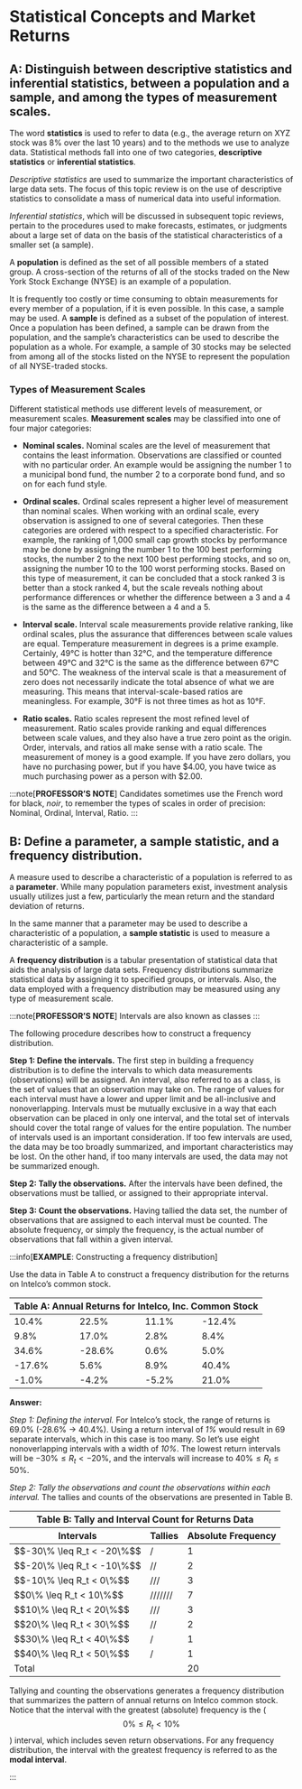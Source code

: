 # Statistical Concepts and Market Returns

## A: Distinguish between descriptive statistics and inferential statistics, between a population and a sample, and among the types of measurement scales.

The word **statistics** is used to refer to data (e.g., the average return on XYZ stock was 8% over the last 10 years) and to the methods we use to analyze data. Statistical methods fall into one of two categories, **descriptive statistics** or **inferential statistics**.

*Descriptive statistics* are used to summarize the important characteristics of large data sets. The focus of this topic review is on the use of descriptive statistics to consolidate a mass of numerical data into useful information.

*Inferential statistics*, which will be discussed in subsequent topic reviews, pertain to the procedures used to make forecasts, estimates, or judgments about a large set of data on the basis of the statistical characteristics of a smaller set (a sample).

A **population** is defined as the set of all possible members of a stated group. A cross-section of the returns of all of the stocks traded on the New York Stock Exchange (NYSE) is an example of a population.

It is frequently too costly or time consuming to obtain measurements for every member of a population, if it is even possible. In this case, a sample may be used. A **sample** is defined as a subset of the population of interest. Once a population has been defined, a sample can be drawn from the population, and the sample’s characteristics can be used to describe the population as a whole. For example, a sample of 30 stocks may be selected from among all of the stocks listed on the NYSE to represent the population of all NYSE-traded stocks.

### Types of Measurement Scales

Different statistical methods use different levels of measurement, or measurement scales. 
**Measurement scales** may be classified into one of four major categories:

- **Nominal scales.** Nominal scales are the level of measurement that contains the least information. Observations are classified or counted with no particular order. An example would be assigning the number 1 to a municipal bond fund, the number 2 to a corporate bond fund, and so on for each fund style.

- **Ordinal scales.** Ordinal scales represent a higher level of measurement than nominal scales. When working with an ordinal scale, every observation is assigned to one of several categories. Then these categories are ordered with respect to a specified characteristic. For example, the ranking of 1,000 small cap growth stocks by performance may be done by assigning the number 1 to the 100 best performing stocks, the number 2 to the next 100 best performing stocks, and so on, assigning the number 10 to the 100 worst performing stocks. Based on this type of measurement, it can be concluded that a stock ranked 3 is better than a stock ranked 4, but the scale reveals nothing about performance differences or whether the difference between a 3 and a 4 is the same as the difference between a 4 and a 5.

- **Interval scale.** Interval scale measurements provide relative ranking, like ordinal scales, plus the assurance that differences between scale values are equal. Temperature measurement in degrees is a prime example. Certainly, 49°C is hotter than 32°C, and the temperature difference between 49°C and 32°C is the same as the difference between 67°C and 50°C. The weakness of the interval scale is that a measurement of zero does not necessarily indicate the total absence of what we are measuring. This means that interval-scale-based ratios are meaningless. For example, 30°F is not three times as hot as 10°F.

- **Ratio scales.** Ratio scales represent the most refined level of measurement. Ratio scales provide ranking and equal differences between scale values, and they also have a true zero point as the origin. Order, intervals, and ratios all make sense with a ratio scale. The measurement of money is a good example. If you have zero dollars, you have no purchasing power, but if you have \$4.00, you have twice as much purchasing power as a person with \$2.00.

:::note[**PROFESSOR’S NOTE**]
Candidates sometimes use the French word for black, *noir*, to remember the types of scales in order of precision: Nominal, Ordinal, Interval, Ratio.
:::

## B: Define a parameter, a sample statistic, and a frequency distribution.

A measure used to describe a characteristic of a population is referred to as a **parameter**.
While many population parameters exist, investment analysis usually utilizes just a few,
particularly the mean return and the standard deviation of returns.

In the same manner that a parameter may be used to describe a characteristic of a population,
a **sample statistic** is used to measure a characteristic of a sample.

A **frequency distribution** is a tabular presentation of statistical data that aids the analysis of
large data sets. Frequency distributions summarize statistical data by assigning it to specified
groups, or intervals. Also, the data employed with a frequency distribution may be measured
using any type of measurement scale.

:::note[**PROFESSOR’S NOTE**]
Intervals are also known as classes
:::

The following procedure describes how to construct a frequency distribution.

**Step 1: Define the intervals.** The first step in building a frequency distribution is to define the intervals to which data measurements (observations) will be assigned. An interval, also referred to as a class, is the set of values that an observation may take on. The range of values for each interval must have a lower and upper limit and be all-inclusive and nonoverlapping. Intervals must be mutually exclusive in a way that each observation can be placed in only one interval, and the total set of intervals should cover the total range of values for the entire population. The number of intervals used is an important consideration. If too few intervals are used, the data may be too broadly summarized, and important characteristics may be lost. On the other hand, if too many intervals are used, the data may not be summarized enough.

**Step 2: Tally the observations.** After the intervals have been defined, the observations must be tallied, or assigned to their appropriate interval.

**Step 3: Count the observations.** Having tallied the data set, the number of observations that are assigned to each interval must be counted. The absolute frequency, or simply the frequency, is the actual number of observations that fall within a given interval.

:::info[**EXAMPLE**: Constructing a frequency distribution]

Use the data in Table A to construct a frequency distribution for the returns on Intelco’s common stock.

<table style={{ width: '100%', borderCollapse: 'collapse', textAlign: 'center' }}>
  <thead style={{ backgroundColor: 'transparent'}}>
    <tr style={{ backgroundColor: 'transparent', borderTop: 'none', borderBottom: '2px solid black'}}>
      <th colSpan="4" style={{backgroundColor: 'transparent', borderLeft: 'none', borderRight: 'none', borderTop: 'none'}}>Table A: Annual Returns for Intelco, Inc. Common Stock</th>
    </tr>
  </thead>
  <tbody>
    <tr style={{ backgroundColor: 'transparent', border: '0px solid black', padding: '10px' }}>
      <td style={{ border: '0px solid black', padding: '10px' }}>10.4%</td>
      <td style={{ border: '0px solid black', padding: '10px' }}>22.5%</td>
      <td style={{ border: '0px solid black', padding: '10px' }}>11.1%</td>
      <td style={{ border: '0px solid black', padding: '10px' }}>-12.4%</td>
    </tr>
    <tr style={{ backgroundColor: 'transparent', border: '0px solid black', padding: '10px'}}>
      <td style={{ border: '0px solid black', padding: '10px' }}>9.8%</td>
      <td style={{ border: '0px solid black', padding: '10px' }}>17.0%</td>
      <td style={{ border: '0px solid black', padding: '10px' }}>2.8%</td>
      <td style={{ border: '0px solid black', padding: '10px' }}>8.4%</td>
    </tr>
    <tr style={{ backgroundColor: 'transparent', border: '0px solid black', padding: '10px' }}>
      <td style={{ border: '0px solid black', padding: '10px' }}>34.6%</td>
      <td style={{ border: '0px solid black', padding: '10px' }}>-28.6%</td>
      <td style={{ border: '0px solid black', padding: '10px' }}>0.6%</td>
      <td style={{ border: '0px solid black', padding: '10px' }}>5.0%</td>
    </tr>
    <tr style={{ backgroundColor: 'transparent', border: '0px solid black', padding: '10px' }}>
      <td style={{ border: '0px solid black', padding: '10px' }}>-17.6%</td>
      <td style={{ border: '0px solid black', padding: '10px' }}>5.6%</td>
      <td style={{ border: '0px solid black', padding: '10px' }}>8.9%</td>
      <td style={{ border: '0px solid black', padding: '10px' }}>40.4%</td>
    </tr>
    <tr style={{ backgroundColor: 'transparent', borderBottom: '2px solid black', borderTop: '0px solid black', padding: '10px' }}>
      <td style={{ border: '0px solid black', padding: '10px' }}>-1.0%</td>
      <td style={{ border: '0px solid black', padding: '10px' }}>-4.2%</td>
      <td style={{ border: '0px solid black', padding: '10px' }}>-5.2%</td>
      <td style={{ border: '0px solid black', padding: '10px' }}>21.0%</td>
    </tr>
  </tbody>
</table>

**Answer:**

*Step 1: Defining the interval.* For Intelco’s stock, the range of returns is 69.0% (-28.6\% $\rightarrow$ 40.4%). Using a return interval of *1%* would result in 69 separate intervals, which in this case is too many. So let’s use eight nonoverlapping intervals with a width of *10%*. The lowest return intervals will be $-30\% ≤ R_t < -20\%$, and the intervals will increase to $40\% ≤ R_t ≤ 50\%$.

*Step 2: Tally the observations and count the observations within each interval.* The tallies and counts of the observations are presented in Table B.

<table style={{ width: '100%', borderCollapse: 'collapse', textAlign: 'center' }}>
  <thead style={{ backgroundColor: 'transparent'}}>
    <tr style={{ backgroundColor: 'transparent', borderTop: 'none', borderBottom: '2px solid black'}}>
      <th colSpan="3" style={{backgroundColor: 'transparent', borderLeft: 'none', borderRight: 'none', borderTop: 'none'}}>Table B: Tally and Interval Count for Returns Data</th>
    </tr>
    <tr style={{ backgroundColor: 'transparent', borderTop: 'none', borderBottom: '2px solid black'}}>
      <th style={{ borderLeft: 'none', borderRight: 'none', borderTop: 'none' }}>Intervals</th>
      <th style={{ borderLeft: 'none', borderRight: 'none', borderTop: 'none' }}>Tallies</th>
      <th style={{ borderLeft: 'none', borderRight: 'none', borderTop: 'none' }}>Absolute Frequency</th>
    </tr>
  </thead>
  <tbody>
    <tr style={{ backgroundColor: 'transparent', border: '0px solid black', padding: '10px' }}>
      <td style={{ border: '0px solid black', padding: '10px' }}>$$-30\% \leq R_t < -20\%$$</td>
      <td style={{ border: '0px solid black', padding: '10px' }}>/</td>
      <td style={{ border: '0px solid black', padding: '10px' }}>1</td>
    </tr>
    <tr style={{ backgroundColor: 'transparent', border: '0px solid black', padding: '10px' }}>
      <td style={{ border: '0px solid black', padding: '10px' }}>$$-20\% \leq R_t < -10\%$$</td>
      <td style={{ border: '0px solid black', padding: '10px' }}>//</td>
      <td style={{ border: '0px solid black', padding: '10px' }}>2</td>
    </tr>
    <tr style={{ backgroundColor: 'transparent', border: '0px solid black', padding: '10px'}}>
      <td style={{ border: '0px solid black', padding: '10px' }}>$$-10\% \leq R_t < 0\%$$</td>
      <td style={{ border: '0px solid black', padding: '10px' }}>///</td>
      <td style={{ border: '0px solid black', padding: '10px' }}>3</td>
    </tr>
    <tr style={{ backgroundColor: 'transparent', border: '0px solid black', padding: '10px' }}>
      <td style={{ border: '0px solid black', padding: '10px' }}>$$0\% \leq R_t < 10\%$$</td>
      <td style={{ border: '0px solid black', padding: '10px' }}>///////</td>
      <td style={{ border: '0px solid black', padding: '10px' }}>7</td>
    </tr>
    <tr style={{ backgroundColor: 'transparent', border: '0px solid black', padding: '10px' }}>
      <td style={{ border: '0px solid black', padding: '10px' }}>$$10\% \leq R_t < 20\%$$</td>
      <td style={{ border: '0px solid black', padding: '10px' }}>///</td>
      <td style={{ border: '0px solid black', padding: '10px' }}>3</td>
    </tr>
    <tr style={{ backgroundColor: 'transparent', border: '0px solid black', padding: '10px' }}>
      <td style={{ border: '0px solid black', padding: '10px' }}>$$20\% \leq R_t < 30\%$$</td>
      <td style={{ border: '0px solid black', padding: '10px' }}>//</td>
      <td style={{ border: '0px solid black', padding: '10px' }}>2</td>
    </tr>
    <tr style={{ backgroundColor: 'transparent', border: '0px solid black', padding: '10px' }}>
      <td style={{ border: '0px solid black', padding: '10px' }}>$$30\% \leq R_t < 40\%$$</td>
      <td style={{ border: '0px solid black', padding: '10px' }}>/</td>
      <td style={{ border: '0px solid black', padding: '10px' }}>1</td>
    </tr>
    <tr style={{ backgroundColor: 'transparent', borderBottom: '2px solid black', borderTop: '0px solid black', padding: '10px' }}>
      <td style={{ border: '0px solid black', padding: '10px' }}>$$40\% \leq R_t < 50\%$$</td>
      <td style={{ border: '0px solid black', padding: '10px' }}>/</td>
      <td style={{ border: '0px solid black', padding: '10px' }}>1</td>
    </tr>
    <tr style={{ backgroundColor: 'transparent', borderBottom: '2px solid black', borderTop: '0px solid black', padding: '10px' }}>
      <td style={{ border: '0px solid black', padding: '10px' }} colSpan="2">Total</td>
      <td style={{ border: '0px solid black', padding: '10px' }}>20</td>
    </tr>
  </tbody>
</table>

Tallying and counting the observations generates a frequency distribution that summarizes the pattern of annual returns on Intelco common stock. Notice that the interval with the greatest (absolute) frequency is the ($$0\% ≤ R_t < 10\%$$) interval, which includes seven return observations. For any frequency distribution, the interval with the greatest frequency is referred to as the **modal interval**.

:::